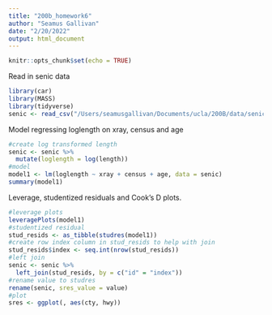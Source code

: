 ```yaml
---
title: "200b_homework6"
author: "Seamus Gallivan"
date: "2/20/2022"
output: html_document
---
```


```r
knitr::opts_chunk$set(echo = TRUE)
```

Read in senic data

```r
library(car)
library(MASS)
library(tidyverse)
senic <- read_csv("/Users/seamusgallivan/Documents/ucla/200B/data/senic.csv")
```

Model regressing loglength on xray, census and age

```r
#create log transformed length 
senic <- senic %>% 
  mutate(loglength = log(length))
#model 
model1 <- lm(loglength ~ xray + census + age, data = senic)
summary(model1)
```

Leverage, studentized residuals and Cook's D plots. 

```r
#leverage plots
leveragePlots(model1)
#studentized residual 
stud_resids <- as_tibble(studres(model1))
#create row index column in stud_resids to help with join 
stud_resids$index <- seq.int(nrow(stud_resids))
#left join 
senic <- senic %>% 
  left_join(stud_resids, by = c("id" = "index"))
#rename value to studres 
rename(senic, sres_value = value)
#plot 
sres <- ggplot(, aes(cty, hwy))
```


